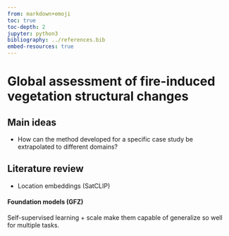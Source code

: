 ```yaml
---
from: markdown+emoji
toc: true
toc-depth: 2
jupyter: python3
bibliography: ../references.bib
embed-resources: true
---
```


# Global assessment of fire-induced vegetation structural changes  

## Main ideas

-  How can the method developed for a specific case study be extrapolated to different domains?

## Literature review

- Location embeddings (SatCLIP)

#### Foundation models (GFZ)

Self-supervised learning + scale make them capable of generalize so well for multiple tasks.